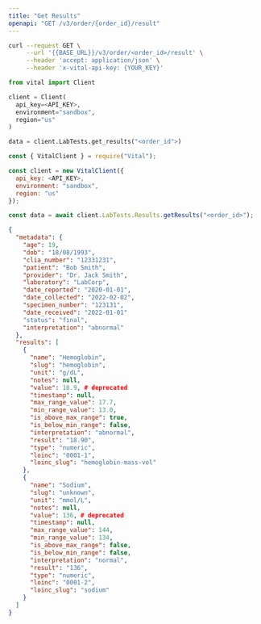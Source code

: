 ```yaml
---
title: "Get Results"
openapi: "GET /v3/order/{order_id}/result"
---
```


<RequestExample>

```bash cURL
curl --request GET \
     --url '{{BASE_URL}}/v3/order/<order_id>/result' \
     --header 'accept: application/json' \
     --header 'x-vital-api-key: {YOUR_KEY}'
```

```python Python
from vital import Client

client = Client(
  api_key=<API_KEY>,
  environment="sandbox",
  region="us"
)

data = client.LabTests.get_results("<order_id">)
```

```javascript Node
const { VitalClient } = require("Vital");

const client = new VitalClient({
  api_key: <API_KEY>,
  environment: "sandbox",
  region: "us"
});

const data = await client.LabTests.Results.getResults("<order_id>");
```

</RequestExample>

<ResponseExample>

```json Response
{
  "metadata": {
    "age": 19,
    "dob": "18/08/1993",
    "clia_number": "12331231",
    "patient": "Bob Smith",
    "provider": "Dr. Jack Smith",
    "laboratory": "LabCorp",
    "date_reported": "2020-01-01",
    "date_collected": "2022-02-02",
    "specimen_number": "123131",
    "date_received": "2022-01-01"
    "status": "final",
    "interpretation": "abnormal"
  },
  "results": [
    {
      "name": "Hemoglobin",
      "slug": "hemoglobin",
      "unit": "g/dL",
      "notes": null,
      "value": 18.9, # deprecated
      "timestamp": null,
      "max_range_value": 17.7,
      "min_range_value": 13.0,
      "is_above_max_range": true,
      "is_below_min_range": false,
      "interpretation": "abnormal",
      "result": "18.90",
      "type": "numeric",
      "loinc": "0001-1",
      "loinc_slug": "hemoglobin-mass-vol"
    },
    {
      "name": "Sodium",
      "slug": "unknown",
      "unit": "mmol/L",
      "notes": null,
      "value": 136, # deprecated
      "timestamp": null,
      "max_range_value": 144,
      "min_range_value": 134,
      "is_above_max_range": false,
      "is_below_min_range": false,
      "interpretation": "normal",
      "result": "136",
      "type": "numeric",
      "loinc": "0001-2",
      "loinc_slug": "sodium"
    }
  ]
}
```

</ResponseExample>
